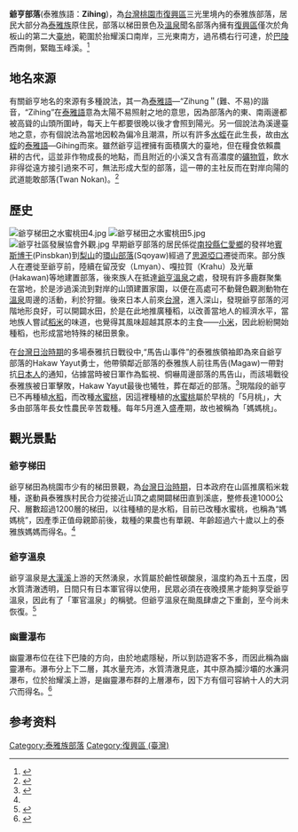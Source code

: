 {{坐標|24|40|14|N|121|22|23|E|display=title}}
{{Infobox Taiwanese aborigine
| group = 爺亨<br />Zihing
| image = [[File:爺亨教會.jpg|250px]]
| caption = 爺亨教會，為當地主要的信仰中心
| population = 約246人(原住民比例為93%)
| region = [[桃園市|桃園市]][[復興區_(台灣)|復興區]]
| ethnic_group = [[泰雅族|泰雅族]]
| languages = [[泰雅語|泰雅語]]、[[中華民國國語|漢語]]
| religions = [[臺灣原住民族泛靈信仰|巫師信仰]]、[[基督教|基督教]]、[[天主教|天主教]]、[[道教|道教]]
| related = 
}}

'''爺亨部落'''(泰雅族語：'''Zihing''')，為[[台灣|台灣]][[桃園市|桃園市]][[復興區_(台灣)|復興區]]三光里境內的泰雅族部落，居民大部分為[[泰雅族|泰雅族]]原住民，部落以梯田景色及[[爺亨溫泉|溫泉]]聞名部落內擁有[[復興區_(台灣)|復興區]]僅次於角板山的第二大[[臺地|臺地]]，範圍於抬耀溪口南岸，三光東南方，過吊橋右行可達，於[[巴陵_(台灣)|巴陵]]西南側，緊臨玉峰溪。<ref name="#1">{{cite web|url=https://travel.tycg.gov.tw/zh-tw/travel/attraction/1019|title=爺亨部落|date=2021-01-24|publisher=桃園觀光導覽網|access-date=2021-02-01|archive-date=2021-01-27|archive-url=https://web.archive.org/web/20210127110502/https://travel.tycg.gov.tw/zh-tw/travel/attraction/1019|dead-url=no}}</ref>

==地名來源==
有關爺亨地名的來源有多種說法，其一為[[泰雅語|泰雅語]]—“Zihung＂(難、不易)的諧音，“Zihing”在[[泰雅語|泰雅語]]意為太陽不易照射之地的意思，因為部落內的東、南兩邊都被高聳的山頭所圍峙，每天上午都要很晚以後才會照到陽光。另一個說法為溪邊臺地之意，亦有個說法為當地因較為偏冷且潮濕，所以有許多[[水蛭|水蛭]]在此生長，故由[[水蛭|水蛭]]的[[泰雅語|泰雅語]]—Gihing而來。雖然爺亨這裡擁有面積廣大的臺地，但在糧食依賴農耕的古代，這並非作物成長的地點，而且附近的小溪又含有高濃度的[[礦物質|礦物質]]，飲水非得從遠方接引過來不可，無法形成大型的部落，這一帶的主社反而在對岸向陽的武道能敢部落(Twan Nokan)。<ref>{{cite web|url=http://iknowledge.tw/tsou/node/1159|title=爺亨部落|date=|publisher=人．山川．海洋 - 原住民環境知識匯聚平台|access-date=2021-02-01|archive-date=2021-02-06|archive-url=https://web.archive.org/web/20210206073222/http://iknowledge.tw/tsou/node/1159|dead-url=no}}</ref>

==歷史==
[[File:爺亨梯田之水蜜桃田4.jpg|right]]
[[File:爺亨梯田之水蜜桃田5.jpg|right]]
[[File:爺亨社區發展協會外觀.jpg|right]]
早期爺亨部落的居民係從[[南投縣|南投縣]][[仁愛鄉|仁愛鄉]]的發祥地[[賓斯博干|賓斯博干]](Pinsbkan)到[[梨山|梨山]]的[[環山部落|環山部落]](Sqoyaw)經過了[[思源埡口|思源埡口]]遷徙而來。部分族人在遷徙至爺亨前，陸續在留茂安（Lmyan）、嘎拉賀（Krahu）及光華(Hakawan)等地建置部落，後來族人在抵達[[爺亨溫泉|爺亨溫泉]]之處，發現有許多鹿群聚集在當地，於是涉過溪流到對岸的山頭建置家園，以便在高處可不動聲色觀測動物在[[爺亨溫泉|溫泉]]周邊的活動，利於狩獵。後來日本人前來[[台灣|台灣]]，進入深山，發現爺亨部落的河階地形良好，可以開闢水田，於是在此地推廣種稻，以改善當地人的經濟水平，當地族人嘗試[[稻米|稻米]]的味道，也覺得其風味超越其原本的主食——[[小米|小米]]，因此紛紛開始種稻，也形成當地特殊的梯田景象。

在[[台灣日治時期|台灣日治時期]]的多場泰雅抗日戰役中,“馬告山事件”的泰雅族領袖即為來自爺亨部落的Hakaw Yayut勇士，他帶領鄰近部落的泰雅族人前往馬告(Magaw)一帶對抗[[日本人|日本人]]的通知，佔據當時被日軍作為監視、恫嚇周邊部落的馬告山，而該場戰役泰雅族被日軍擊敗，Hakaw Yayut最後也犧牲，葬在鄰近的部落。<ref>{{cite web|url=http://titv.ipcf.org.tw/news-40895|title=部落耆老口述 爺亨部落發展史|date=2018-07-26 |publisher=台灣原住民電視台}}</ref>現階段的爺亨已不再種植[[水稻|水稻]]，而改種[[水蜜桃|水蜜桃]]，因這裡種植的[[水蜜桃|水蜜桃]]屬於早桃的「5月桃」，大多由部落年長女性農民辛苦栽種。每年5月進入盛產期，故也被稱為「媽媽桃」。

==觀光景點==
===爺亨梯田===
爺亨梯田為桃園市少有的梯田景觀，為[[台灣日治時期|台灣日治時期]]，日本政府在山區推廣稻米栽種，遂動員泰雅族村民合力從接近山頂之處開闢梯田直到溪底，整修長達1000公尺、層數超過1200層的梯田，以往種植的是水稻，目前已改種水蜜桃，也稱為“媽媽桃”，因產季正值母親節前後，栽種的果農也有單親、年齡超過六十歲以上的泰雅族媽媽而得名。<ref name="#1"/>

===爺亨溫泉===
爺亨溫泉是[[大漢溪|大漢溪]]上游的天然湧泉，水質屬於鹼性碳酸泉，溫度約為五十五度，因水質清澈透明，日間只有日本軍官得以使用，民眾必須在夜晚摸黑才能夠享受爺亨溫泉，因此有了「軍官溫泉」的稱號。但爺亨溫泉在颱風肆虐之下重創，至今尚未恢復。<ref>{{cite web|url=https://okgo.tw/butyview.html?id=156|title=爺亨溫泉|date=2021-01-24|publisher=玩全台灣|access-date=2021-02-01|archive-date=2021-02-06|archive-url=https://web.archive.org/web/20210206115731/https://okgo.tw/butyview.html?id=156|dead-url=no}}</ref>

===幽靈瀑布===
幽靈瀑布位在往下巴陵的方向，由於地處隱秘，所以到訪遊客不多，而因此稱為幽靈瀑布。瀑布分上下二層，其水量充沛，水質清澈見底，其中原為攔沙壩的水濂洞瀑布，位於抬耀溪上游，是幽靈瀑布群的上層瀑布，因下方有個可容納十人的大洞穴而得名。<ref>{{cite web|url=https://travel.tycg.gov.tw/zh-tw/travel/attraction/1469|title=幽靈瀑布|date=2021-01-07|publisher=桃園觀光導覽網|access-date=2021-02-01|archive-date=2021-02-06|archive-url=https://web.archive.org/web/20210206093512/https://travel.tycg.gov.tw/zh-tw/travel/attraction/1469|dead-url=no}}</ref>

==参考资料==
{{reflist|30em}}

[[Category:泰雅族部落|Category:泰雅族部落]]
[[Category:復興區_(臺灣)|Category:復興區 (臺灣)]]
